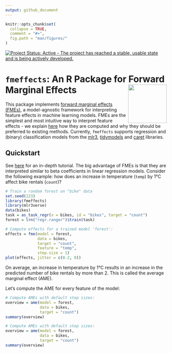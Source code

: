 ```yaml
---
output: github_document
---
```


<!-- README.md is generated from README.Rmd. Please edit that file -->

```r
knitr::opts_chunk$set(
  collapse = TRUE,
  comment = "#>",
  fig.path = "man/figures/"
)
```

[![Project Status: Active - The project has reached a stable, usable state and is being actively developed.](https://www.repostatus.org/badges/latest/active.svg)](https://www.repostatus.org/#active)

# **`fmeffects`**: An R Package for Forward Marginal Effects <img src="man/figures/logo.png" align="right" alt="" width="120" />

This package implements [forward marginal effects (FMEs)][1], a model-agnostic framework for interpreting feature effects in machine learning models. FMEs are the simplest and most intuitive way to interpret feature effects - we explain [here][3] how they are computed and why they should be preferred to existing methods. Currently, `fmeffects` supports regression and (binary) classification models from the [mlr3][2], [tidymodels][6] and [caret][4] libraries. 

## Quickstart

See [here][5] for an in-depth tutorial. The big advantage of FMEs is that they are interpreted similar to beta coefficients in linear regression models. Consider the following example: how does an increase in temperature (`temp`) by 1°C affect bike rentals (`count`)?

```r
# Train a random forest on "bike" data
set.seed(123)
library(fmeffects)
library(mlr3verse)
data(bikes)
task = as_task_regr(x = bikes, id = "bikes", target = "count")
forest = lrn("regr.ranger")$train(task)
```

```r
# Compute effects for a trained model 'forest':
effects = fme(model = forest,
              data = bikes,
              target = "count",
              feature = "temp",
              step.size = 1)
plot(effects, jitter = c(0.2, 0))
```

On average, an increase in temperature by 1°C results in an increase in the predicted number of bike rentals by more than 2. This is called the average marginal effect (AME).

Let's compute the AME for every feature of the model:

```r
# Compute AMEs with default step sizes:
overview = ame(model = forest,
               data = bikes,
               target = "count")
summary(overview)
```
```r
# Compute AMEs with default step sizes:
overview = ame(model = forest,
               data = bikes,
               target = "count")
summary(overview)
```
[1]: https://arxiv.org/abs/2201.08837

[2]: https://mlr3learners.mlr-org.com/

[3]: https://holgstr.github.io/fmeffects/articles/fme_theory.html

[4]: https://topepo.github.io/caret/available-models.html

[5]: https://holgstr.github.io/fmeffects/articles/fmeffects.html

[6]: https://www.tidymodels.org/find/parsnip/
